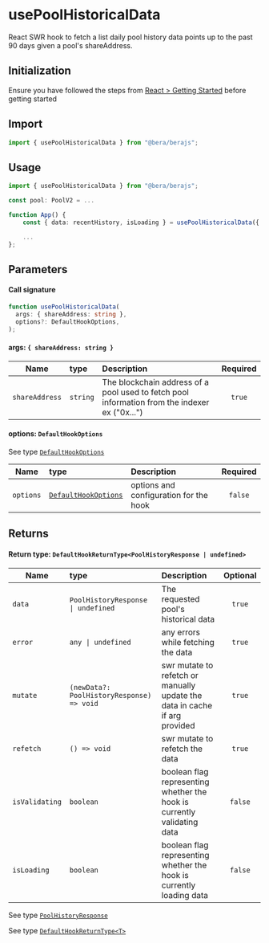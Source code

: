# usePoolHistoricalData

React SWR hook to fetch a list daily pool history data points up to the past 90 days given a pool's shareAddress.

## Initialization

Ensure you have followed the steps from [React > Getting Started](/react/getting-started) before getting started

## Import

```ts
import { usePoolHistoricalData } from "@bera/berajs";
```

## Usage

```ts
import { usePoolHistoricalData } from "@bera/berajs";

const pool: PoolV2 = ...

function App() {
    const { data: recentHistory, isLoading } = usePoolHistoricalData({ shareAddress: pool.shareAddress });

    ...
};
```

## Parameters

#### Call signature

```ts
function usePoolHistoricalData(
  args: { shareAddress: string },
  options?: DefaultHookOptions,
);
```

#### args: `{ shareAddress: string }`

| Name           | type     | Description                                                                                   | Required |
| -------------- | :------- | :-------------------------------------------------------------------------------------------- | :------: |
| `shareAddress` | `string` | The blockchain address of a pool used to fetch pool information from the indexer ex ("0x...") |  `true`  |

#### options: `DefaultHookOptions`

See type [`DefaultHookOptions`](/types/DefaultHookOptions/)

| Name      | type                                               | Description                            | Required |
| --------- | :------------------------------------------------- | :------------------------------------- | :------: |
| `options` | [`DefaultHookOptions`](/types/DefaultHookOptions/) | options and configuration for the hook | `false`  |

## Returns

#### Return type: `DefaultHookReturnType<PoolHistoryResponse | undefined>`

| Name           | type                                      | Description                                                                | Optional |
| -------------- | :---------------------------------------- | :------------------------------------------------------------------------- | :------: |
| `data`         | `PoolHistoryResponse \| undefined`        | The requested pool's historical data                                       |  `true`  |
| `error`        | `any \| undefined`                        | any errors while fetching the data                                         |  `true`  |
| `mutate`       | `(newData?: PoolHistoryResponse) => void` | swr mutate to refetch or manually update the data in cache if arg provided |  `true`  |
| `refetch`      | `() => void`                              | swr mutate to refetch the data                                             |  `true`  |
| `isValidating` | `boolean`                                 | boolean flag representing whether the hook is currently validating data    | `false`  |
| `isLoading`    | `boolean`                                 | boolean flag representing whether the hook is currently loading data       | `false`  |

See type [`PoolHistoryResponse`](/actions/dex/getPoolHistoricalData/)

See type [`DefaultHookReturnType<T>`](/types/DefaultHookReturnType/)
